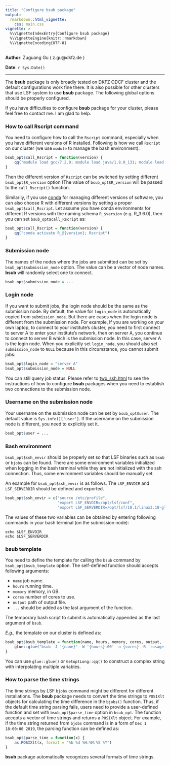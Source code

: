 ```yaml
---
title: "Configure bsub package"
output: 
  rmarkdown::html_vignette:
    css: main.css
vignette: >
  %\VignetteIndexEntry{Configure bsub package}
  %\VignetteEngine{knitr::rmarkdown}
  %\VignetteEncoding{UTF-8}
---
```


**Author**: Zuguang Gu ( z.gu@dkfz.de )

**Date**: `r Sys.Date()`

-------------------------------------------------------------

The **bsub** package is only broadly tested on DKFZ ODCF cluster and the
default configurations work fine there. It is also possible for other clusters
that use LSF system to use **bsub** package. The following global options should
be properly configured.

If you have difficulties to configure **bsub** package for your cluster, please
feel free to contact me. I am glad to help.

### How to call Rscript command

You need to configure how to call the `Rscript` command, especially when you
have different versions of R installed. Following is how we call `Rscript` on
our cluster (we use `module` to manage the bash environment).

```r
bsub_opt$call_Rscript = function(version) {
	qq("module load gcc/7.2.0; module load java/1.8.0_131; module load R/@{version}; Rscript")
}
```

Then the different version of `Rscript` can be switched by setting different
`bsub_opt$R_version` option (The value of `bsub_opt$R_version` will be passed 
to the `call_Rscript()` function.

Similarlly, if you use [conda](https://docs.conda.io/en/latest/) for managing
different versions of software, you can also choose R with different versions
by setting a proper `bsub_opt$call_Rscript`. Let assume you have conda
environments for different R versions with the naming schema `R_$version` (e.g.
R_3.6.0), then you can set `bsub_opt$call_Rscript` as:

```r
bsub_opt$call_Rscript = function(version) {
    qq("conda activate R_@{version}; Rscript")
}
```

### Submission node

The names of the nodes where the jobs are submitted can be set by
`bsub_opt$submission_node` option. The value can be a vector of node names.
**bsub** will randomly select one to connect.

```r
bsub_opt$submission_node = ...
```

### Login node

If you want to submit jobs, the login node should be the same as the
submission node. By default, the value for `login_node` is automatically
copied from `submission_node`. But there are cases when the login node is
different from the submission node. For example, If you are working on your
own laptop, to connect to your institute's cluster, you need to first connect
to server A to enter your institute's network, then on server A, you continue
to connect to server B which is the submission node. In this case, server A is
the login node. When you explicitly set `login_node`, you should also set
`submission_node` to `NULL` because in this circumstance, you cannot submit
jobs:

```r
bsub_opt$login_node = "server A"
bsub_opt$submission_node = NULL
```

You can still query job status. Please refer to [two_ssh.html](two_ssh.html) to
see the instructions of how to configure **bsub** packages when you need
to establish two connections to the submission node.

### Username on the submission node

Your username on the submission node can be set by `bsub_opt$user`. The
default value is `Sys.info()['user']`. If the username on the submission node
is different, you need to explicitly set it.

```r
bsub_opt$user = ...
```

### Bash environment

`bsub_opt$ssh_envir` should be properly set so that LSF binaries such as
`bsub` or `bjobs` can be found. There are some environment variables
initialized when logging in the bash terminal while they are not initialized
with the ssh connection. Thus, some environment variables should be manually
set.

An example for `bsub_opt$ssh_envir` is as follows. The `LSF_ENVDIR` and
`LSF_SERVERDIR` should be defined and exported.
 
```r
bsub_opt$ssh_envir = c("source /etc/profile",
                       "export LSF_ENVDIR=/opt/lsf/conf",
                       "export LSF_SERVERDIR=/opt/lsf/10.1/linux3.10-glibc2.17-x86_64/etc")
```


The values of these two variables can be obtained by entering following
commands in your bash terminal (on the submission node):

```
echo $LSF_ENVDIR
echo $LSF_SERVERDIR
```

### bsub template

You need to define the template for calling the `bsub` command by
`bsub_opt$bsub_template` option. The self-defined function should accepts
following arguments:

- `name` job name.
- `hours` running time.
- `memory` memory, in GB.
- `cores` number of cores to use.
- `output` path of output file.
- `...` should be added as the last argument of the function.

The temporary bash script to submit is automatically appended as the last argument of `bsub`.

_E.g._, the template on our cluster is defined as:

```r
bsub_opt$bsub_template = function(name, hours, memory, cores, output, ...) {
	glue::glue("bsub -J '{name}' -W '{hours}:00' -n {cores} -R 'rusage[mem={memory}GB]' -o '{output}'")
}
```

You can use `glue::glue()` or `GetoptLong::qq()` to construct a complex string
with interpolating multiple variables.

### How to parse the time strings

The time strings by LSF `bjobs` command might be different for different
installations. The **bsub** package needs to convert the time strings to
`POSIXlt` objects for calculating the time difference in the `bjobs()`
function. Thus, if the default time string parsing fails, users need to
provide a user-defined function and set with `bsub_opt$parse_time` option in
`bsub_opt`. The function accepts a vector of time strings and returns a
`POSIXlt` object. For example, if the time string returned from `bjobs`
command is in a form of `Dec 1 18:00:00 2019`, the parsing function can be
defined as:

```r
bsub_opt$parse_time = function(x) {
    as.POSIXlt(x, format = "%b %d %H:%M:%S %Y")
}
```

**bsub** package automatically recognizes several formats of time strings.

